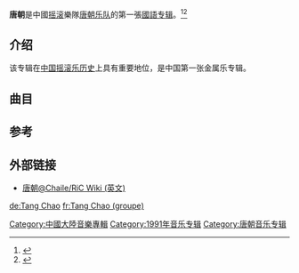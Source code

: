{{Infobox Album
| Name  = 唐朝<br/><small>梦回唐朝</small>
| Type  = studio
| Cover  =S8903729.jpg
| Background =
| Alt  = 
| Artist  = [[唐朝乐队|唐朝乐队]]
| Released   =1992年12月 
| Format  = CD、LP
| Recorded  =1990年 - 1991年
| Genre = [[金属乐|金属乐]]、[[摇滚|摇滚]]、前卫金属
| Length = 
| Label = [[魔岩文化|魔岩文化]]
| Director = 
| Producer =贾敏恕 
| Reviews = 
| Chart position = 
| Certification = 
| Last album = 
| This album =[[唐朝_(专辑)|唐朝]]<br/><small>1992年</small> 
| Next album = [[演义_(专辑)|演义]]<br/><small>1999年</small>
| Misc  = 
}}'''唐朝'''是中國[[摇滚乐|摇滚]]樂隊[[唐朝乐队|唐朝乐队]]的第一張[[國語|國語]][[音樂專輯|专辑]]。<ref>{{cite news |title=流行音乐三十年：贫瘠土地长出微薄希望_资讯_凤凰网 |url=https://news.ifeng.com/history/3/wenhua/200811/1111_2667_872549_2.shtml |accessdate=2021-10-14 |work=凤凰网 |archive-date=2021-10-27 |archive-url=https://web.archive.org/web/20211027181451/https://news.ifeng.com/history/3/wenhua/200811/1111_2667_872549_2.shtml |dead-url=no }}</ref><ref>{{cite news |title=娱乐_内容中心_新浪网 |url=http://ent.sina.com.cn/pop/2000-09-08/15987.html |accessdate=2021-10-14 |work=ent.sina.com.cn |archive-date=2021-10-22 |archive-url=https://web.archive.org/web/20211022231915/http://ent.sina.com.cn/pop/2000-09-08/15987.html |dead-url=no }}</ref>

== 介绍 ==
该专辑在[[中国摇滚乐|中国摇滚乐历史]]上具有重要地位，是中国第一张金属乐专辑。

== 曲目 ==
{{Tracklist
| collapsed = 
| headline = 
| font_size = 
| total_length = 

| all_writing = 唐朝乐队
| all_music = 唐朝乐队
| all_lyrics = 唐朝乐队
| all_arranger = 唐朝乐队
| all_producer = 贾敏恕
| all_note = yes

| extra_column =

| title1 = 梦回唐朝 
| note1 =
| longnote1 = 杨军作词
| music1 = 
| lyrics1 = 
| arranger1 = 
| producer1 = 
| extra1 = 
| length1 = 7:06

| title2 = 太阳
| note2 = 
| longnote2 = 
| music2 = 
| lyrics2 = 
| arranger2 = 
| producer2 = 
| extra2 = 
| length2 = 5:55

| title3 =九拍 
| note3 = 
| longnote3 = 
| music3 = 
| lyrics3 = 
| arranger3 = 
| producer3 = 
| extra3 = 
| length3 = 6:37

| title4 = 天堂
| note4 = 
| longnote4 = 
| music4 = 
| lyrics4 = 
| arranger4 = 
| producer4 = 
| extra4 = 
| length4 = 4:23

| title5 = 选择
| note5 = 
| longnote5 = 
| music5 = 
| lyrics5 = 
| arranger5 = 
| producer5 = 
| extra5 = 
| length5 = 5:49

| title6 = 飞翔鸟
| note6 = 
| longnote6 = 
| music6 = 
| lyrics6 = 
| arranger6 = 
| producer6 = 
| extra6 = 
| length6 = 7:06

| title7 = 世纪末之梦
| note7 = 
| longnote7 = 
| music7 = 
| lyrics7 = 
| arranger7 = 
| producer7 = 
| extra7 = 
| length7 = 4:57

| title8 = 月梦
| note8 = 
| longnote8 = 
| music8 = 
| lyrics8 = 
| arranger8 = 
| producer8 = 
| extra8 = 
| length8 = 4:49

| title9 = 不要逃避
| note9 = 
| longnote9 = 
| music9 = 
| lyrics9 = 
| arranger9 = 
| producer9 = 
| extra9 = 
| length9 = 4:37

| title10 = 传说
| note10 = 
| longnote10 = 
| music10 = 
| lyrics10 = 
| arranger10 = 
| producer10 = 
| extra10 = 
| length10 = 4:44

| title11 = 国际歌
| note11 = 国际版附加曲目
| longnote11 = [[欧仁·鲍狄埃|欧仁·鲍狄埃]]法文填词，[[皮埃尔·狄盖特|皮埃尔·狄盖特]]谱曲，箫三中文翻译，唐朝乐队重新编曲
| music11 = 
| lyrics11 = 
| arranger11 = 
| producer11 = 
| extra11 = 
| length11 = 4:27

}}

==参考==
{{reflist}}

== 外部链接 ==
*[https://web.archive.org/web/20080919044228/http://wiki.chaile.org/index.php/Tang_Dynasty 唐朝@Chaile/RiC Wiki (英文)]{{Album-stub}}

[[Category:中國大陸音樂專輯|Category:中國大陸音樂專輯]]
[[Category:1991年音乐专辑|Category:1991年音乐专辑]]
[[Category:唐朝音乐专辑|Category:唐朝音乐专辑]]

[[de:Tang_Chao|de:Tang Chao]]
[[fr:Tang_Chao_(groupe)|fr:Tang Chao (groupe)]]